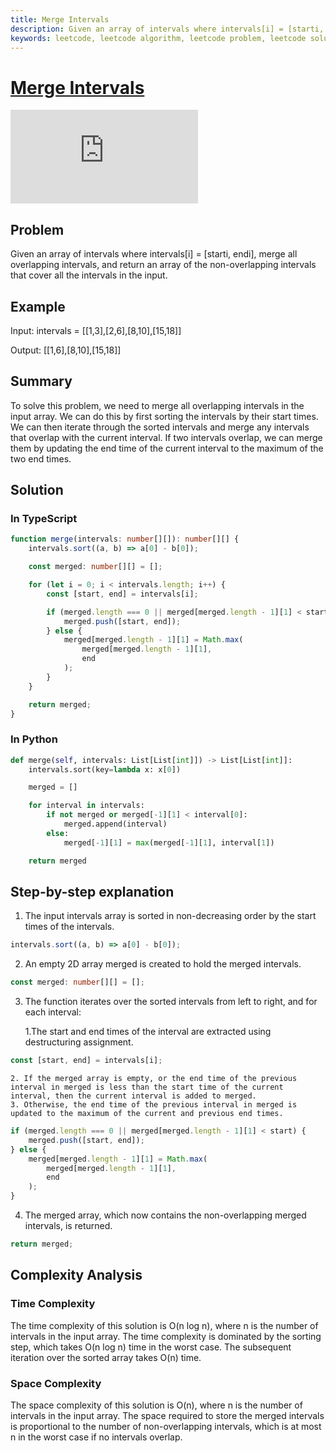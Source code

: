 ```yaml
---
title: Merge Intervals
description: Given an array of intervals where intervals[i] = [starti, endi], merge all overlapping intervals, and return an array of the non-overlapping intervals that cover all the intervals in the input.
keywords: leetcode, leetcode algorithm, leetcode problem, leetcode solution, leetcode interview, leetcode interview question, leetcode interview question solution, leetcode interview question answer, leetcode interview question walkthrough, leetcode interview question explanation, leetcode interview question and answer, leetcode interview question and solution, leetcode interview question and walkthrough, leetcode interview question and explanation, leetcode interview question with answer, leetcode interview question with solution, leetcode interview question with walkthrough, leetcode interview question with explanation, leetcode interview question with code, leetcode interview question with code solution, leetcode interview question with code walkthrough, leetcode interview question with code explanation, leetcode interview question with code answer, leetcode interview question with code and solution, leetcode interview question with code and walkthrough, leetcode interview question with code and explanation, leetcode interview question with code and answer, leetcode interview question with code and explanation, leetcode interview question with code and walkthrough, leetcode interview question with code and solution, leetcode interview question with code and answer, leetcode interview question with code and explanation, leetcode interview question with code and walkthrough, leetcode interview question with code and solution, leetcode interview question with code and answer, leetcode interview question with code and explanation, leetcode interview question with code and walkthrough, leetcode interview question with code and solution, leetcode interview question with code and answer, leetcode interview question with code and explanation, leetcode interview question with code and walkthrough, leetcode interview question with code and solution, leetcode interview question with code and answer, leetcode interview question with code and explanation, leetcode interview question with code and walkthrough, leetcode interview question with code and solution, leetcode interview question with code and answer, leetcode interview question with code and explanation, leetcode interview question with code and walkthrough, leetcode interview question with code and solution, leetcode interview question with code and answer, leetcode interview question with code and explanation, leetcode interview question with code and walkthrough, leetcode interview question with code and solution, leetcode interview question with code and answer, leetcode interview question with code and explanation, leetcode interview question with code and walkthrough, leetcode interview question with code and solution, leetcode interview question with code and answer, leetcode interview question with code and explanation, leetcode interview question with code and walkthrough, leetcode interview question with code and solution, leetcode interview question with code
---
```



# [Merge Intervals](https://leetcode.com/problems/merge-intervals/) <DifficultyChip difficulty="medium" />

<div className="iframe-container">
	<iframe className="responsive-iframe" src="https://www.youtube.com/embed/44H3cEC2fFM"
					title="YouTube video player" frameBorder="0"
					allow="accelerometer; autoplay; clipboard-write; encrypted-media; gyroscope; picture-in-picture"
					allowFullScreen></iframe>
</div>

## Problem

Given an array of intervals where intervals[i] = [starti, endi], merge all overlapping intervals, and return an array of the non-overlapping intervals that cover all the intervals in the input.

## Example

Input: intervals = [[1,3],[2,6],[8,10],[15,18]]

Output: [[1,6],[8,10],[15,18]]

## Summary

To solve this problem, we need to merge all overlapping intervals in the input array. We can do this by first sorting the intervals by their start times. We can then iterate through the sorted intervals and merge any intervals that overlap with the current interval. If two intervals overlap, we can merge them by updating the end time of the current interval to the maximum of the two end times.

## Solution

### In TypeScript

```typescript
function merge(intervals: number[][]): number[][] {
	intervals.sort((a, b) => a[0] - b[0]);

	const merged: number[][] = [];

	for (let i = 0; i < intervals.length; i++) {
		const [start, end] = intervals[i];

		if (merged.length === 0 || merged[merged.length - 1][1] < start) {
			merged.push([start, end]);
		} else {
			merged[merged.length - 1][1] = Math.max(
				merged[merged.length - 1][1],
				end
			);
		}
	}

	return merged;
}
```

### In Python

```python
def merge(self, intervals: List[List[int]]) -> List[List[int]]:
	intervals.sort(key=lambda x: x[0])

	merged = []

	for interval in intervals:
		if not merged or merged[-1][1] < interval[0]:
			merged.append(interval)
		else:
			merged[-1][1] = max(merged[-1][1], interval[1])

	return merged
```

## Step-by-step explanation

1. The input intervals array is sorted in non-decreasing order by the start times of the intervals.

```typescript
intervals.sort((a, b) => a[0] - b[0]);
```

2. An empty 2D array merged is created to hold the merged intervals.

```typescript
const merged: number[][] = [];
```

3. The function iterates over the sorted intervals from left to right, and for each interval:

	1.The start and end times of the interval are extracted using destructuring assignment.

```typescript
const [start, end] = intervals[i];
```

	2. If the merged array is empty, or the end time of the previous interval in merged is less than the start time of the current interval, then the current interval is added to merged.
	3. Otherwise, the end time of the previous interval in merged is updated to the maximum of the current and previous end times.


```typescript
if (merged.length === 0 || merged[merged.length - 1][1] < start) {
	merged.push([start, end]);
} else {
	merged[merged.length - 1][1] = Math.max(
		merged[merged.length - 1][1],
		end
	);
}
```

4. The merged array, which now contains the non-overlapping merged intervals, is returned.

```typescript
return merged;
```

## Complexity Analysis

### Time Complexity

The time complexity of this solution is O(n log n), where n is the number of intervals in the input array. The time complexity is dominated by the sorting step, which takes O(n log n) time in the worst case. The subsequent iteration over the sorted array takes O(n) time.

### Space Complexity

The space complexity of this solution is O(n), where n is the number of intervals in the input array. The space required to store the merged intervals is proportional to the number of non-overlapping intervals, which is at most n in the worst case if no intervals overlap.
